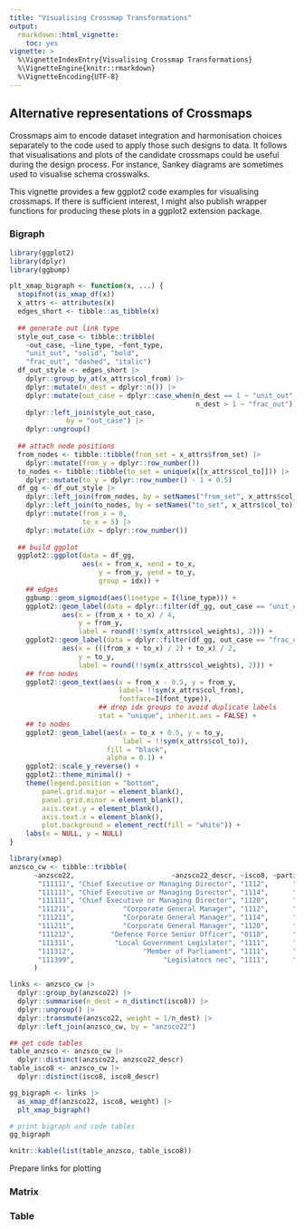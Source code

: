```yaml
---
title: "Visualising Crossmap Transformations"
output:
  rmarkdown::html_vignette:
    toc: yes
vignette: >
  %\VignetteIndexEntry{Visualising Crossmap Transformations}
  %\VignetteEngine{knitr::rmarkdown}
  %\VignetteEncoding{UTF-8}
---
```


## Alternative representations of Crossmaps

Crossmaps aim to encode dataset integration and harmonisation choices separately to the code used to apply those such designs to data. It follows that visualisations and plots of the candidate crossmaps could be useful during the design process. For instance, Sankey diagrams are sometimes used to visualise schema crosswalks.

This vignette provides a few ggplot2 code examples for visualising crossmaps. If there is sufficient interest, I might also publish wrapper functions for producing these plots in a ggplot2 extension package.

### Bigraph

```r
library(ggplot2)
library(dplyr)
library(ggbump)

plt_xmap_bigraph <- function(x, ...) {
  stopifnot(is_xmap_df(x))
  x_attrs <- attributes(x)
  edges_short <- tibble::as_tibble(x)
  
  ## generate out link type
  style_out_case <- tibble::tribble(
    ~out_case, ~line_type, ~font_type,
    "unit_out", "solid", "bold",
    "frac_out", "dashed", "italic")
  df_out_style <- edges_short |>
    dplyr::group_by_at(x_attrs$col_from) |>
    dplyr::mutate(n_dest = dplyr::n()) |>
    dplyr::mutate(out_case = dplyr::case_when(n_dest == 1 ~ "unit_out",
                                              n_dest > 1 ~ "frac_out")) |>
    dplyr::left_join(style_out_case,
              by = "out_case") |>
    dplyr::ungroup()
  
  ## attach node positions
  from_nodes <- tibble::tibble(from_set = x_attrs$from_set) |>
    dplyr::mutate(from_y = dplyr::row_number())
  to_nodes <- tibble::tibble(to_set = unique(x[[x_attrs$col_to]])) |>
    dplyr::mutate(to_y = dplyr::row_number() - 1 + 0.5)
  df_gg <- df_out_style |>
    dplyr::left_join(from_nodes, by = setNames("from_set", x_attrs$col_from)) |>
    dplyr::left_join(to_nodes, by = setNames("to_set", x_attrs$col_to)) |>
    dplyr::mutate(from_x = 0,
                  to_x = 5) |>
    dplyr::mutate(idx = dplyr::row_number())
  
  ## build ggplot
  ggplot2::ggplot(data = df_gg,
                  aes(x = from_x, xend = to_x,
                      y = from_y, yend = to_y,
                      group = idx)) +
    ## edges
    ggbump::geom_sigmoid(aes(linetype = I(line_type))) +
    ggplot2::geom_label(data = dplyr::filter(df_gg, out_case == "unit_out"),
             aes(x = (from_x + to_x) / 4,
                 y = from_y,
                 label = round(!!sym(x_attrs$col_weights), 2))) +
    ggplot2::geom_label(data = dplyr::filter(df_gg, out_case == "frac_out"),
             aes(x = (((from_x + to_x) / 2) + to_x) / 2,
                 y = to_y,
                 label = round(!!sym(x_attrs$col_weights), 2))) +
    ## from nodes
    ggplot2::geom_text(aes(x = from_x - 0.5, y = from_y,
                           label= !!sym(x_attrs$col_from),
                           fontface=I(font_type)),
                      ## drop idx groups to avoid duplicate labels
                      stat = "unique", inherit.aes = FALSE) +
    ## to nodes
    ggplot2::geom_label(aes(x = to_x + 0.5, y = to_y, 
                            label = !!sym(x_attrs$col_to)),
                        fill = "black",
                        alpha = 0.1) +
    ggplot2::scale_y_reverse() +
    ggplot2::theme_minimal() +
    theme(legend.position = "bottom",
        panel.grid.major = element_blank(),
        panel.grid.minor = element_blank(),
        axis.text.y = element_blank(),
        axis.text.x = element_blank(),
        plot.background = element_rect(fill = "white")) +
    labs(x = NULL, y = NULL)
}
```

```r
library(xmap)
anzsco_cw <- tibble::tribble(
      ~anzsco22,                        ~anzsco22_descr, ~isco8, ~partial,                                         ~isco8_descr,
       "111111", "Chief Executive or Managing Director", "1112",      "p",                        "Senior government officials",
       "111111", "Chief Executive or Managing Director", "1114",      "p", "Senior officials of special-interest organizations",
       "111111", "Chief Executive or Managing Director", "1120",      "p",            "Managing directors and chief executives",
       "111211",            "Corporate General Manager", "1112",      "p",                        "Senior government officials",
       "111211",            "Corporate General Manager", "1114",      "p", "Senior officials of special-interest organizations",
       "111211",            "Corporate General Manager", "1120",      "p",            "Managing directors and chief executives",
       "111212",         "Defence Force Senior Officer", "0110",      "p",                 "Commissioned armed forces officers",
       "111311",          "Local Government Legislator", "1111",      "p",                                        "Legislators",
       "111312",                 "Member of Parliament", "1111",      "p",                                        "Legislators",
       "111399",                      "Legislators nec", "1111",      "p",                                        "Legislators"
      )

links <- anzsco_cw |>
  dplyr::group_by(anzsco22) |>
  dplyr::summarise(n_dest = n_distinct(isco8)) |>
  dplyr::ungroup() |>
  dplyr::transmute(anzsco22, weight = 1/n_dest) |>
  dplyr::left_join(anzsco_cw, by = "anzsco22")

## get code tables
table_anzsco <- anzsco_cw |>
  dplyr::distinct(anzsco22, anzsco22_descr)
table_isco8 <- anzsco_cw |>
  dplyr::distinct(isco8, isco8_descr)

gg_bigraph <- links |>
  as_xmap_df(anzsco22, isco8, weight) |>
  plt_xmap_bigraph()

# print bigraph and code tables
gg_bigraph
```

```r
knitr::kable(list(table_anzsco, table_isco8))
```

Prepare links for plotting

### Matrix

### Table
